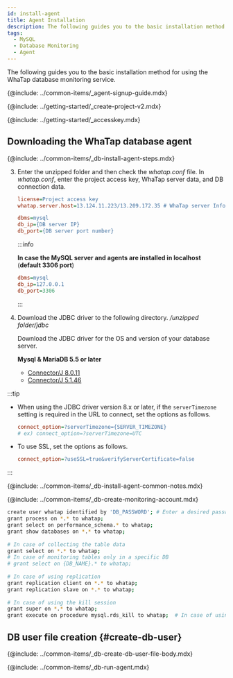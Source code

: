 ```yaml
---
id: install-agent
title: Agent Installation
description: The following guides you to the basic installation method for using the WhaTap database monitoring service.
tags:
  - MySQL
  - Database Monitoring
  - Agent
---
```



<Note product='MySQL' link='../mysql-v1/install-agent' />

The following guides you to the basic installation method for using the WhaTap database monitoring service.

{@include: ../common-items/_agent-signup-guide.mdx}  

<Youtube ko='RhU3f3d7k1A' en='wQbXDKNdDfA' ja='wQbXDKNdDfA' />

{@include: ../getting-started/_create-project-v2.mdx} 

{@include: ../getting-started/_accesskey.mdx} 

## Downloading the WhaTap database agent

{@include: ../common-items/_db-install-agent-steps.mdx}  

3.  Enter the unzipped folder and then check the _whatap.conf_ file. In _whatap.conf_, enter the project access key, WhaTap server data, and DB connection data.

    ```ini title='whatap.conf'
    license=Project access key
    whatap.server.host=13.124.11.223/13.209.172.35 # WhaTap server Info

    dbms=mysql
    db_ip={DB server IP}
    db_port={DB server port number}
    ```

    :::info

    **In case the MySQL server and agents are installed in localhost** (**default 3306 port**)

    ```ini title='whatap.conf'
    dbms=mysql
    db_ip=127.0.0.1
    db_port=3306
    ```

    :::

4.  Download the JDBC driver to the following directory. _/unzipped folder/jdbc_

    Download the JDBC driver for the OS and version of your database server.

    **Mysql & MariaDB 5.5 or later**

    -   [Connector/J 8.0.11](https://dev.mysql.com/downloads/connector/j/)
    -   [Connector/J 5.1.46](https://dev.mysql.com/downloads/connector/j/5.1.html)

:::tip

-   When using the JDBC driver version 8.x or later, if the `serverTimezone` setting is required in the URL to connect, set the options as follows.

    ```ini title='whatap.conf'
    connect_option=?serverTimezone={SERVER_TIMEZONE}
    # ex) connect_option=?serverTimezone=UTC
    ```

-   To use SSL, set the options as follows.

    ```ini title='whatap.conf'
    connect_option=?useSSL=true&verifyServerCertificate=false
    ```

:::

<!-- 공통 Notes-->

{@include: ../common-items/_db-install-agent-common-notes.mdx}

<!-- 모니터링용 계정 생성-->

{@include: ../common-items/_db-create-monitoring-account.mdx}

<!-- MySQL-->

```bash showLineNumbers
create user whatap identified by 'DB_PASSWORD'; # Enter a desired password.
grant process on *.* to whatap;
grant select on performance_schema.* to whatap;
grant show databases on *.* to whatap;
 
# In case of collecting the table data
grant select on *.* to whatap;
# In case of monitoring tables only in a specific DB
# grant select on {DB_NAME}.* to whatap;
 
# In case of using replication
grant replication client on *.* to whatap;
grant replication slave on *.* to whatap;
 
# In case of using the kill session
grant super on *.* to whatap;
grant execute on procedure mysql.rds_kill to whatap;  # In case of using AWS RDS
```

## DB user file creation {#create-db-user}

<DBuserDesc name='default'/>

{@include: ../common-items/_db-create-db-user-file-body.mdx}

<!--## 에이전트 실행-->

{@include: ../common-items/_db-run-agent.mdx} 
